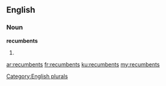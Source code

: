 ==English==

===Noun===
'''recumbents'''

# {{plural of|[[recumbent]]}}

[[Category:English plurals]]

[[ar:recumbents]]
[[fr:recumbents]]
[[ku:recumbents]]
[[my:recumbents]]